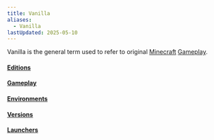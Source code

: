 ```yaml
---
title: Vanilla
aliases:
  - Vanilla
lastUpdated: 2025-05-10
---
```


Vanilla is the general term used to refer to original [Minecraft](/minecraft) [Gameplay](/gameplay).

#### [Editions](/edition)
#### [Gameplay](/gameplay)
#### [Environments](/environment)
#### [Versions](/versions)
#### [Launchers](/launcher)